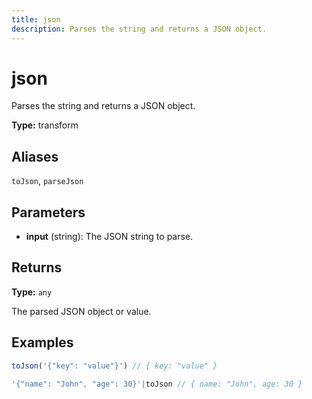 ```yaml
---
title: json
description: Parses the string and returns a JSON object.
---
```


# json

Parses the string and returns a JSON object.

**Type:** transform

## Aliases

`toJson`, `parseJson`

## Parameters

- **input** (string): The JSON string to parse.

## Returns

**Type:** `any`

The parsed JSON object or value.

## Examples

```javascript
toJson('{"key": "value"}') // { key: "value" }
```

```javascript
'{"name": "John", "age": 30}'|toJson // { name: "John", age: 30 }
```
